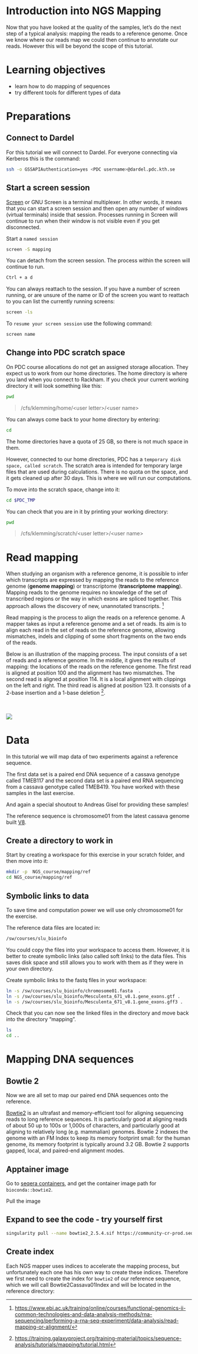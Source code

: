 # Introduction into NGS Mapping

Now that you have looked at the quality of the samples, let's do the next step of a typical analysis: mapping the reads to a reference genome. Once we know where our reads map we could then continue to annotate our reads. However this will be beyond the scope of this tutorial.


# Learning objectives

- learn how to do mapping of sequences
- try different tools for different types of data

# Preparations

## Connect to Dardel

For this tutorial we will connect to Dardel. For everyone connecting via Kerberos this is the command:

```.bash
ssh -o GSSAPIAuthentication=yes <PDC username>@dardel.pdc.kth.se
````

## Start a screen session

[Screen](https://www.gnu.org/software/screen/manual/screen.html) or GNU Screen is a terminal multiplexer. In other words, it means that you can start a screen session and then open any number of windows (virtual terminals) inside that session. Processes running in Screen will continue to run when their window is not visible even if you get disconnected.


Start a `named session`

```.bash
screen -S mapping
```
You can detach from the screen session. The process within the screen will continue to run.

```.bash
Ctrl + a d
```

You can always reattach to the session. If you have a number of screen running, or are unsure of the name or ID of the screen you want to reattach to you can list the currently running screens:

```.bash
screen -ls
```

To `resume your screen session` use the following command:

```.bash
screen name
```

## Change into PDC scratch space

On PDC course allocations do not get an assigned storage allocation. They expect us to work from our home directories. The home directory is where you land when you connect to Rackham. If you check your current working directory  it will look something like this:

```.bash
pwd
```

> /cfs/klemming/home/\<user letter>/\<user name>

You can always come back to your home directory by entering:

```.bash
cd
```

The home directories have a quota of 25 GB, so there is not much space in them.


However, connected to our home directories, PDC has a `temporary disk space, called scratch`. The scratch area is intended for temporary large files that are used during calculations. There is no quota on the space, and it gets cleaned up after 30 days. This is where we will run our computations.

To move into the scratch space, change into it:

```.bash
cd $PDC_TMP
```

You can check that you are in it by printing your working directory:

```.bash
pwd
```

> /cfs/klemming/scratch/\<user letter>/\<user name>


# Read mapping

When studying an organism with a reference genome, it is possible to infer which transcripts are expressed by mapping the reads to the reference genome (**genome mapping**) or transcriptome (**transcriptome mapping**). Mapping reads to the genome requires no knowledge of the set of transcribed regions or the way in which exons are spliced together. This approach allows the discovery of new, unannotated transcripts. ^[[ https://www.ebi.ac.uk/training/online/courses/functional-genomics-ii-common-technologies-and-data-analysis-methods/rna-sequencing/performing-a-rna-seq-experiment/data-analysis/read-mapping-or-alignment/ ]( https://www.ebi.ac.uk/training/online/courses/functional-genomics-ii-common-technologies-and-data-analysis-methods/rna-sequencing/performing-a-rna-seq-experiment/data-analysis/read-mapping-or-alignment/ )]

Read mapping is the process to align the reads on a reference genome. A mapper takes as input a reference genome and a set of reads. Its aim is to align each read in the set of reads on the reference genome, allowing mismatches, indels and clipping of some short fragments on the two ends of the reads.  

Below is an illustration of the mapping process. The input consists of a set of reads and a reference genome. In the middle, it gives the results of mapping: the locations of the reads on the reference genome. The first read is aligned at position 100 and the alignment has two mismatches. The second read is aligned at position 114. It is a local alignment with clippings on the left and right. The third read is aligned at position 123. It consists of a 2-base insertion and a 1-base deletion  ^[[https://training.galaxyproject.org/training-material/topics/sequence-analysis/tutorials/mapping/tutorial.html ](https://training.galaxyproject.org/training-material/topics/sequence-analysis/tutorials/mapping/tutorial.html )]. 

<br><br>
![](images/mapping.png)


# Data

In this tutorial we will map data of two experiments against a reference sequence.

The first data set is a paired end DNA sequence of a cassava genotype called TMEB117 and the second data set is a paired end RNA sequencing from a cassava genotype called TMEB419. You have worked with these samples in the last exercise. 

And again a special shoutout to Andreas Gisel for providing these samples!

The reference sequence is chromosome01 from the latest cassava genome built [V8](https://phytozome-next.jgi.doe.gov/info/Mesculenta_v8_1).

## Create a directory to work in

Start by creating a workspace for this exercise in your scratch folder, and then move into it:

```.bash
mkdir -p  NGS_course/mapping/ref
cd NGS_course/mapping/ref
```

## Symbolic links to data

To save time and computation power we will use only chromosome01 for the exercise.

The reference data files are located in:

```.bash
/sw/courses/slu_bioinfo
```

You could copy the files into your workspace to access them. However, it is better to create symbolic links (also called soft links) to the data files. This saves disk space and still allows you to work with them as if they were in your own directory.

Create symbolic links to the fastq files in your workspace:

```.bash
ln -s /sw/courses/slu_bioinfo/chromosome01.fasta  .
ln -s /sw/courses/slu_bioinfo/Mesculenta_671_v8.1.gene_exons.gtf .
ln -s /sw/courses/slu_bioinfo/Mesculenta_671_v8.1.gene_exons.gff3 .
```

Check that you can now see the linked files in the directory and move back into the directory "mapping".

```.bash
ls
cd ..
```

# Mapping DNA sequences

## Bowtie 2

Now we are all set to map our paired end DNA sequences onto the reference.

[Bowtie2](https://bowtie-bio.sourceforge.net/bowtie2/index.shtml) is an ultrafast and memory-efficient tool for aligning sequencing reads to long reference sequences. It is particularly good at aligning reads of about 50 up to 100s or 1,000s of characters, and particularly good at aligning to relatively long (e.g. mammalian) genomes. Bowtie 2 indexes the genome with an FM Index to keep its memory footprint small: for the human genome, its memory footprint is typically around 3.2 GB. Bowtie 2 supports gapped, local, and paired-end alignment modes.

## Apptainer image

Go to [seqera containers](https://seqera.io/containers/), and get the container image path for `bioconda::bowtie2`. 

Pull the image 

::: {.callout-caution collapse="true"}
## Expand to see the code - try yourself first
```.bash
singularity pull --name bowtie2_2.5.4.sif https://community-cr-prod.seqera.io/docker/registry/v2/blobs/sha256/9b/9bbc1c148cefc585f681c71d9369a84f72f46ff1195850c7d416f9bbf65cb51e/data
```
:::

## Create index

Each NGS mapper uses indices to accelerate the mapping process, but unfortunately each one has his own way to create these indices. Therefore we first need to create the index for `bowtie2` of our reference sequence, which we will call Bowtie2Cassava01Index and will be located in the reference directory: 




